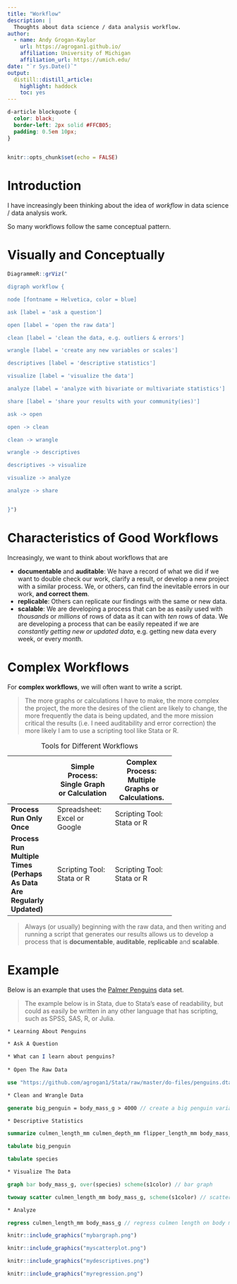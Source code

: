 ```yaml
---
title: "Workflow"
description: |
  Thoughts about data science / data analysis workflow.
author:
  - name: Andy Grogan-Kaylor 
    url: https://agrogan1.github.io/
    affiliation: University of Michigan
    affiliation_url: https://umich.edu/
date: "`r Sys.Date()`"
output:
  distill::distill_article:
    highlight: haddock
    toc: yes
---
```


```css

d-article blockquote {
  color: black;
  border-left: 2px solid #FFCB05; 
  padding: 0.5em 10px;
}
  
```

```r

knitr::opts_chunk$set(echo = FALSE)

```

# Introduction

I have increasingly been thinking about the idea of *workflow* in data science / data analysis work.

So many workflows follow the same conceptual pattern.

# Visually and Conceptually

```r

DiagrammeR::grViz("

digraph workflow {

node [fontname = Helvetica, color = blue]

ask [label = 'ask a question']

open [label = 'open the raw data']

clean [label = 'clean the data, e.g. outliers & errors']

wrangle [label = 'create any new variables or scales']

descriptives [label = 'descriptive statistics']

visualize [label = 'visualize the data']

analyze [label = 'analyze with bivariate or multivariate statistics']

share [label = 'share your results with your community(ies)']

ask -> open 

open -> clean 

clean -> wrangle

wrangle -> descriptives

descriptives -> visualize

visualize -> analyze

analyze -> share


}")

```

# Characteristics of Good Workflows

Increasingly, we want to think about workflows that are 

* **documentable** and **auditable**: We have a record of what we did if we want to double check our work, clarify a result, or develop a new project with a similar process. We, or others, can find the inevitable errors in our work, **and correct them**.
* **replicable**: Others can replicate our findings with the same or new data.
* **scalable**: We are developing a process that can be as easily used with *thousands* or *millions* of rows of data as it can with *ten* rows of data. We are developing a process that can be easily repeated if we are *constantly getting new or updated data*, e.g. getting new data every week, or every month.

# Complex Workflows 

For **complex workflows**, we will often want to write a script.

> The more graphs or calculations I have to make, the more complex the project, the more the desires of the client are likely to change, the more frequently the data is being updated, and the more mission critical the results (i.e. I need auditability and error correction) the more likely I am to use a scripting tool like Stata or R.

+---------------+---------------+--------------------+
|               | Simple        | Complex Process:   |
|               | Process:      | Multiple Graphs or |
|               | Single Graph  | Calculations.      |
|               | or            |                    |
|               | Calculation   |                    |
+===============+===============+====================+
|**Process Run**| Spreadsheet:  | Scripting Tool:    |
| **Only Once** | Excel or      | Stata or R         |
|               | Google        |                    |
+---------------+---------------+--------------------+
| **Process**   | Scripting     | Scripting Tool:    |
| **Run **      | Tool: Stata   | Stata or R         |
| **Multiple**  | or R          |                    |
| **Times**     |               |                    |
|**(Perhaps As**|               |                    |
| **Data Are**  |               |                    |
| **Regularly** |               |                    |
| **Updated)**  |               |                    |
+---------------+---------------+--------------------+

: Tools for Different Workflows

> Always (or usually) beginning with the raw data, and then writing and running a script that generates our results allows us to develop a process that is **documentable**, **auditable**, **replicable** and **scalable**.

# Example

Below is an example that uses the [Palmer Penguins](https://allisonhorst.github.io/palmerpenguins/) data set. 

> The example below is in Stata, due to Stata's ease of readability, but could as easily be written in any other language that has scripting, such as SPSS, SAS, R, or Julia.

```stata

* Learning About Penguins

* Ask A Question

* What can I learn about penguins?
  
* Open The Raw Data

use "https://github.com/agrogan1/Stata/raw/master/do-files/penguins.dta", clear 

* Clean and Wrangle Data

generate big_penguin = body_mass_g > 4000 // create a big penguin variable

* Descriptive Statistics

summarize culmen_length_mm culmen_depth_mm flipper_length_mm body_mass_g

tabulate big_penguin

tabulate species

* Visualize The Data

graph bar body_mass_g, over(species) scheme(s1color) // bar graph

twoway scatter culmen_length_mm body_mass_g, scheme(s1color) // scatterplot

* Analyze

regress culmen_length_mm body_mass_g // regress culmen length on body mass

```

<aside>
```r

knitr::include_graphics("mybargraph.png")

```

```r

knitr::include_graphics("myscatterplot.png")

```

```r

knitr::include_graphics("mydescriptives.png")

```

```r

knitr::include_graphics("myregression.png")

```
</aside>



